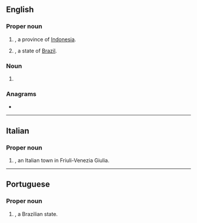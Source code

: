 {{also|Appendix:Variations of "go"}}
==English==

===Proper noun===
{{en-proper noun}}

# {{abbreviation of|Gorontalo|dot=|lang=en}}, a province of [[Indonesia]].
# {{abbreviation of|Goiás|dot=|lang=en}}, a state of [[Brazil]].

===Noun===
{{en-noun|-}}

# {{initialism of|lang=en|graphene oxide}}

===Anagrams===
* {{anagrams|en|a=go|'og|O.G.|Og|og}}

----

==Italian==

===Proper noun===
{{it-proper noun|f}}

# {{abbreviation of|Gorizia|lang=it|dot=}}, an Italian town in Friuli-Venezia Giulia.

----

==Portuguese==

===Proper noun===
{{pt-proper noun}}

# {{abbreviation of|Goiás|lang=pt|dot=}}, a Brazilian state.